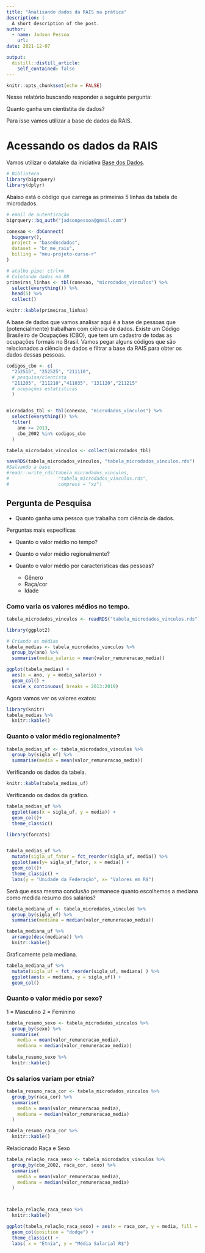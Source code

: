 ```yaml
---
title: "Analisando dados da RAIS na prática"
description: |
  A short description of the post.
author:
  - name: Jadson Pessoa
    url: 
date: 2021-12-07

output:
  distill::distill_article:
    self_contained: false
---
```



```r
knitr::opts_chunk$set(echo = FALSE)
```


Nesse relatório buscando responder a seguinte pergunta:

Quanto ganha um cientístita de dados?

Para isso vamos utilizar a base de dados da RAIS.

# Acessando os dados da RAIS


Vamos utilizar o datalake da iniciativa [Base dos Dados](https://basedosdados.org/dataset/br-me-rais).

```r
# Biblioteca
library(bigrquery)
library(dplyr)

```


Abaixo está o código que carrega as primeiras 5 linhas da tabela de microdados.


```r
# email de autenticação
bigrquery::bq_auth("jadsonpessoa@gmail.com")

conexao <- dbConnect(
  bigquery(),
  project = "basedosdados",
  dataset = "br_me_rais",
  billing = "meu-projeto-curso-r"
)

# atalho pipe: ctrl+m
# Coletando dados na DB
primeiras_linhas <- tbl(conexao, "microdados_vinculos") %>%
  select(everything()) %>%
  head(5) %>%
  collect()

knitr::kable(primeiras_linhas)

```


A base de dados que vamos analisar aqui é a base de pessoas que (potencialmente) trabalham com ciência de dados. Existe um Código Brasileiro de Ocupações (CBO), que tem um cadastro de todas  as ocupações formais no Brasil. Vamos pegar alguns códigos que são relacionados a ciência de dados e filtrar a base da RAIS para obter os dados dessas pessoas.


```r

codigos_cbo <- c( 
  "252515", "252525", "211110", 
  # pesquisa/cientista 
  "211205", "211210","411035", "131120","211215" 
  # ocupações estatísticas
  )


microdados_tbl <- tbl(conexao, "microdados_vinculos") %>% 
  select(everything()) %>% 
  filter(
    ano >= 2013,
    cbo_2002 %in% codigos_cbo
  )

tabela_microdados_vinculos <- collect(microdados_tbl)

saveRDS(tabela_microdados_vinculos, "tabela_microdados_vinculos.rds")
#Salvando a base
#readr::write_rds(tabela_microdados_vinculos,
#                  "tabela_microdados_vinculos.rds",
#                  compress = "xz")
```

## Pergunta de Pesquisa

- Quanto ganha uma pessoa que trabalha com ciência de dados.

Perguntas mais específicas

- Quanto o valor médio no tempo?

- Quanto o valor médio regionalmente?

- Quanto o valor médio por caracteristicas das pessoas?
    - Gênero
    - Raça/cor
    - Idade
    
    
### Como varia os valores médios no tempo.
    
```r

tabela_microdados_vinculos <- readRDS("tabela_microdados_vinculos.rds")

library(ggplot2)

# Criando as médias
tabela_medias <- tabela_microdados_vinculos %>% 
  group_by(ano) %>% 
  summarise(media_salario = mean(valor_remuneracao_media))

ggplot(tabela_medias) +
  aes(x = ano, y = media_salario) +
  geom_col() +
  scale_x_continuous( breaks = 2013:2019)

```


Agora vamos ver os valores exatos:


```r
library(knitr)
tabela_medias %>% 
  knitr::kable()
```





### Quanto o valor médio regionalmente?

```r

tabela_medias_uf <- tabela_microdados_vinculos %>% 
  group_by(sigla_uf) %>% 
  summarise(media = mean(valor_remuneracao_media))

```

Verificando os dados da tabela.

```r
knitr::kable(tabela_medias_uf)
```

Verificando os dados da gráfico.


```r
tabela_medias_uf %>% 
  ggplot(aes(x = sigla_uf, y = media)) +
  geom_col()+
  theme_classic()

```



```r
library(forcats)


tabela_medias_uf %>% 
  mutate(sigla_uf_fator = fct_reorder(sigla_uf, media)) %>% 
  ggplot(aes(y= sigla_uf_fator, x = media)) +
  geom_col()+
  theme_classic() + 
  labs(y = "Unidade da Federação", x= "Valores em R$")
```

Será que essa mesma conclusão permanece quanto escolhemos a mediana como medida resumo dos salários?


```r

tabela_mediana_uf <- tabela_microdados_vinculos %>%
  group_by(sigla_uf) %>% 
  summarise(mediana = median(valor_remuneracao_media)) 

tabela_mediana_uf %>% 
  arrange(desc(mediana)) %>% 
  knitr::kable()
```

Graficamente pela mediana.

```r
tabela_mediana_uf %>% 
  mutate(sigla_uf = fct_reorder(sigla_uf, mediana) ) %>% 
  ggplot(aes(x = mediana, y = sigla_uf)) +
  geom_col()
```
### Quanto o valor médio por sexo?

1 = Masculino
2 = Feminino


```r

tabela_resumo_sexo <- tabela_microdados_vinculos %>% 
  group_by(sexo) %>% 
  summarise(
    media = mean(valor_remuneracao_media),
    mediana = median(valor_remuneracao_media))
  
tabela_resumo_sexo %>% 
  knitr::kable()

```

### Os salarios variam por etnia?

```r
tabela_resumo_raca_cor <- tabela_microdados_vinculos %>% 
  group_by(raca_cor) %>% 
  summarise(
    media = mean(valor_remuneracao_media),
    mediana = median(valor_remuneracao_media)
  )

tabela_resumo_raca_cor %>% 
  knitr::kable()
```

Relacionado Raça e Sexo

```r

tabela_relação_raca_sexo <- tabela_microdados_vinculos %>% 
  group_by(cbo_2002, raca_cor, sexo) %>% 
  summarise(
    media = mean(valor_remuneracao_media),
    mediana = median(valor_remuneracao_media)
  )



tabela_relação_raca_sexo %>% 
  knitr::kable()
```

```r
ggplot(tabela_relação_raca_sexo) + aes(x = raca_cor, y = media, fill = sexo) +
  geom_col(position = "dodge") +
  theme_classic() + 
  labs( x = "Etnia", y = "Média Salarial R$")
```

